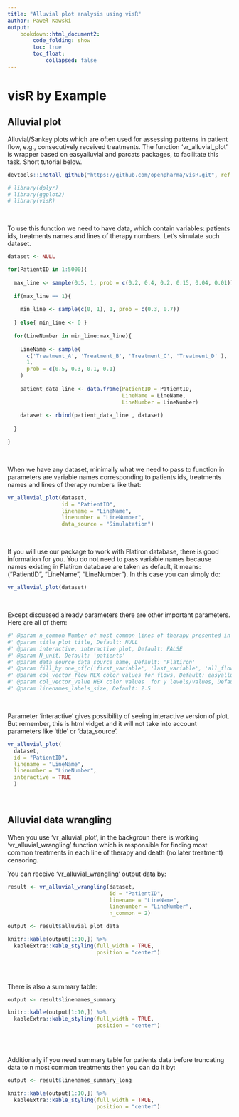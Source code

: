 ```yaml
---
title: "Alluvial plot analysis using visR"
author: Paweł Kawski
output:
    bookdown::html_document2:
        code_folding: show
        toc: true
        toc_float:
            collapsed: false
---
```


# visR by Example

## Alluvial plot

Alluvial/Sankey plots which are often used for assessing patterns in patient flow, e.g., consecutively received treatments.
The function 'vr_alluvial_plot' is wrapper based on easyalluvial and parcats packages, to facilitate this task. 
Short tutorial below.

```r
devtools::install_github("https://github.com/openpharma/visR.git", ref = "develop")
```


```r
# library(dplyr)
# library(ggplot2)
# library(visR)
```

<br>

To use this function we need to have data, which contain variables: patients ids, treatments names and lines of therapy numbers.
Let's simulate such dataset.

```r
dataset <- NULL

for(PatientID in 1:5000){
  
  max_line <- sample(0:5, 1, prob = c(0.2, 0.4, 0.2, 0.15, 0.04, 0.01))
  
  if(max_line == 1){ 
    
    min_line <- sample(c(0, 1), 1, prob = c(0.3, 0.7)) 
    
  } else{ min_line <- 0 }
  
  for(LineNumber in min_line:max_line){
    
    LineName <- sample(
      c('Treatment_A', 'Treatment_B', 'Treatment_C', 'Treatment_D' ), 
      1, 
      prob = c(0.5, 0.3, 0.1, 0.1)
    )
    
    patient_data_line <- data.frame(PatientID = PatientID,
                                    LineName = LineName,
                                    LineNumber = LineNumber)
    
    dataset <- rbind(patient_data_line , dataset)
    
  }
  
}
```

<br>

When we have any dataset, minimally what we need to pass to function in parameters are variable names corresponding to patients ids, treatments names and lines of therapy numbers like that:


```r
vr_alluvial_plot(dataset,
                 id = "PatientID",
                 linename = "LineName",
                 linenumber = "LineNumber",
                 data_source = "Simulatation")
```

<br>

If you will use our package to work with Flatiron database, there is good information for you. 
You do not need to pass variable names because names existing in Flatiron database are taken as default, it means: ("PatientID", "LineName", "LineNumber"). In this case you can simply do:

```r
vr_alluvial_plot(dataset)
```

<br>

Except discussed already parameters there are other important parameters. Here are all of them:

```r
#' @param n_common Number of most common lines of therapy presented in alluvial plot, Default: 2 
#' @param title plot title, Default: NULL
#' @param interactive, interactive plot, Default: FALSE
#' @param N_unit, Default: 'patients' 
#' @param data_source data source name, Default: 'Flatiron'
#' @param fill_by one_of(c('first_variable', 'last_variable', 'all_flows', 'values')), Default: 'first_variable'
#' @param col_vector_flow HEX color values for flows, Default: easyalluvial::palette_filter( greys = F)
#' @param col_vector_value HEX color values  for y levels/values, Default:RColorBrewer::brewer.pal(9, 'Blues')[c(3,6,4,7,5,8)]
#' @param linenames_labels_size, Default: 2.5
```

<br>

Parameter 'interactive' gives possibility of seeing interactive version of plot. But remember, this is html vidget and it will not take into account parameters like 'title' or 'data_source'.

```r
vr_alluvial_plot(
  dataset,
  id = "PatientID",
  linename = "LineName",
  linenumber = "LineNumber",
  interactive = TRUE
  )
```

<br>

## Alluvial data wrangling

When you use 'vr_alluvial_plot', in the backgroun there is working 'vr_alluvial_wrangling' function which is responsible for finding most common treatments in each line of therapy and death (no later treatment) censoring.

You can receive 'vr_alluvial_wrangling' output data by:
  
```r

result <- vr_alluvial_wrangling(dataset,
                                id = "PatientID",
                                linename = "LineName",
                                linenumber = "LineNumber",
                                n_common = 2)

output <- result$alluvial_plot_data

knitr::kable(output[1:10,]) %>%
  kableExtra::kable_styling(full_width = TRUE,
                            position = "center")
        
```

<br>

There is also a summary table:


```r

output <- result$linenames_summary

knitr::kable(output[1:10,]) %>%
  kableExtra::kable_styling(full_width = TRUE,
                            position = "center")
        
```

<br>

Additionally if you need summary table for patients data before truncating data to n most common treatments then you can do it by:

```r

output <- result$linenames_summary_long

knitr::kable(output[1:10,]) %>%
  kableExtra::kable_styling(full_width = TRUE,
                            position = "center")
        
```

